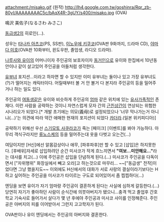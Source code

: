 attachment:/misako.gif
(원작)
http://lh4.google.com.tw/goshinra/Rqr_zb-80yI/AAAAAAAAC5c/bAqX4R-3gUY/s400/misako.jpg
(OVA)

鳴沢 美佐子(なるさわ みさこ) 

[[동급생2]]의 히로인(...).

성우는 [[타나카 아츠코]](PS, SS판), [[이노우에 키쿠코]](OVA판 9화까지, 드라마 CD), [[야마다 미호]](OVA판 10화부터, 윈도우판, 졸업생, 라디오 드라마).

[[나루사와 유이]]의 어머니이자 주인공의 보호자이자 [[동거]]인으로 유이와 한집에서 10년동안이나 같이 살고있어 주인공을 아들처럼 생각한다.

[[유부녀]] 포지션...이라고 하자면 할 수 있지만 이미 유부녀는 둘이나 있고 가장 유부녀도(?)가 떨어지는 캐릭터이다. 어릴때부터 볼 거 안 볼거 다 본지라 주인공의 등을 밀어주거나 하는 일도 있다.

주인공의 [[여동생]]같은 유이와 비슷하게 주인공의 [[엄마]] 같은 위치에 있는 [[유사가족]]적인 존재다. 이런 사람을 공략하는 것이니 자연스럽게 모자 간의 [[근친상간]]이 연상되는 위험한 시나리오가 되었다.[* 개발 초기에는 의모(義母)로 설정되었으나 '너무 막나가는거 아니냐(...)'는 의견에 따라 약간 애매한 현재의 포지션이 되었다 [[카더라]].(일본 위키피디아)]

공략하기 위해선 우선 [[스기모토 사쿠라코]]가 죽는 [페이크] [이벤트]를 봐야 가능하다. 아무리 객식구라지만 [[류노스케]]의 등을 밀어주는대 옷을 다벗고 오는건(...)

여담이지만 [H신]에선 알몸감상이나 애무, [파후파후]만 할 수 있고 [삽입]은 하지못한다. [후배위]자세로 삽입하려던 순간 미사코가 작게 흐느끼면서 '''"여보...미안해요..."'''라는 대사를 치고(...) 이에 주인공은 삽입을 단념하게 된다.(...) 미사코가 주인공을 다독이면서 ["자위행위" 화장실에서 빼고 오라]고 하는것으로 마무리... ~~["동급생" 전작]이었다면 그냥 했을지도~~
이외에도 H신에서의 대화가 서로 사랑의 결실이라기보다는 H하고 싶어하는 주인공을 미사코가 타이르는 구도로 되어있어서 좀 찝찝하다(...)

엔딩을 보면 유이가 자기 엄마랑 주인공이 결혼하게 된다는 사실에 심하게 갈등한다.(…) 당연히 자기가 좋아하던 사람이 순식간에 의붓아버지가 됐으니...충격 먹고 졸업후 간호학교 기숙사로 들어가서 살다가 몇 년 후에야 주인공과 미사코 사이를 인정해준다. 주인공은 아버지의 피를 이어받아서 그런지 고고학자가 된다. 

OVA판이나 유이 엔딩에서는 주인공의 아버지와 결혼한다.

